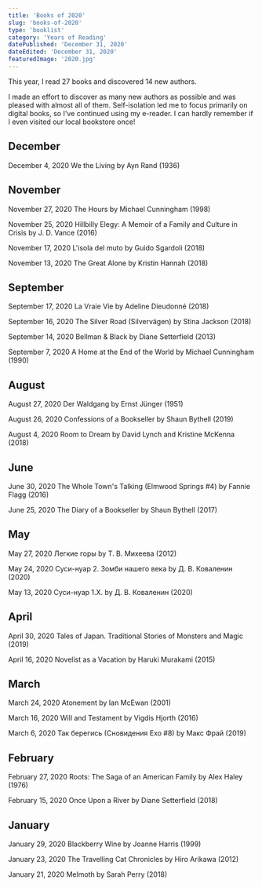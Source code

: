 ```yaml
---
title: 'Books of 2020'
slug: 'books-of-2020'
type: 'booklist'
category: 'Years of Reading'
datePublished: 'December 31, 2020'
dateEdited: 'December 31, 2020'
featuredImage: '2020.jpg'
---
```


This year, I read 27 books and discovered 14 new authors.

I made an effort to discover as many new authors as possible and was pleased
with almost all of them. Self-isolation led me to focus primarily on digital
books, so I've continued using my e-reader. I can hardly remember if I even
visited our local bookstore once!

## December

December 4, 2020 We the Living by Ayn Rand (1936)

## November

November 27, 2020 The Hours by Michael Cunningham (1998)

November 25, 2020 Hillbilly Elegy: A Memoir of a Family and Culture in Crisis by
J. D. Vance (2016)

November 17, 2020 L'isola del muto by Guido Sgardoli (2018)

November 13, 2020 The Great Alone by Kristin Hannah (2018)

## September

September 17, 2020 La Vraie Vie by Adeline Dieudonné (2018)

September 16, 2020 The Silver Road (Silvervägen) by Stina Jackson (2018)

September 14, 2020 Bellman & Black by Diane Setterfield (2013)

September 7, 2020 A Home at the End of the World by Michael Cunningham (1990)

## August

August 27, 2020 Der Waldgang by Ernst Jünger (1951)

August 26, 2020 Confessions of a Bookseller by Shaun Bythell (2019)

August 4, 2020 Room to Dream by David Lynch and Kristine McKenna (2018)

## June

June 30, 2020 The Whole Town's Talking (Elmwood Springs #4) by Fannie Flagg
(2016)

June 25, 2020 The Diary of a Bookseller by Shaun Bythell (2017)

## May

May 27, 2020 Легкие горы by Т. В. Михеева (2012)

May 24, 2020 Суси-нуар 2. Зомби нашего века by Д. В. Коваленин (2020)

May 13, 2020 Суси-нуар 1.Х. by Д. В. Коваленин (2020)

## April

April 30, 2020 Tales of Japan. Traditional Stories of Monsters and Magic (2019)

April 16, 2020 Novelist as a Vacation by Haruki Murakami (2015)

## March

March 24, 2020 Atonement by Ian McEwan (2001)

March 16, 2020 Will and Testament by Vigdis Hjorth (2016)

March 6, 2020 Так берегись (Сновидения Ехо #8) by Макс Фрай (2019)

## February

February 27, 2020 Roots: The Saga of an American Family by Alex Haley (1976)

February 15, 2020 Once Upon a River by Diane Setterfield (2018)

## January

January 29, 2020 Blackberry Wine by Joanne Harris (1999)

January 23, 2020 The Travelling Cat Chronicles by Hiro Arikawa (2012)

January 21, 2020 Melmoth by Sarah Perry (2018)

